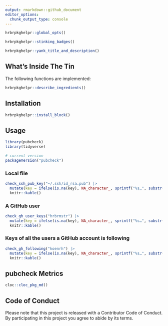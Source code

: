```yaml
---
output: rmarkdown::github_document
editor_options: 
  chunk_output_type: console
---
```

```r
hrbrpkghelpr::global_opts()
```

```r
hrbrpkghelpr::stinking_badges()
```

```r
hrbrpkghelpr::yank_title_and_description()
```

## What's Inside The Tin

The following functions are implemented:

```r
hrbrpkghelpr::describe_ingredients()
```

## Installation

```r
hrbrpkghelpr::install_block()
```

## Usage

```r
library(pubcheck)
library(tidyverse)

# current version
packageVersion("pubcheck")

```

### Local file

```r
check_ssh_pub_key("~/.ssh/id_rsa.pub") |> 
  mutate(key = ifelse(is.na(key), NA_character_, sprintf("%s…", substr(key, 1, 30)))) |> 
  knitr::kable()
```

### A GitHub user

```r
check_gh_user_keys("hrbrmstr") |> 
  mutate(key = ifelse(is.na(key), NA_character_, sprintf("%s…", substr(key, 1, 30)))) |> 
  knitr::kable()
```

### Keys of all the users a GitHub account is following

```r
check_gh_following("koenrh") |> 
  mutate(key = ifelse(is.na(key), NA_character_, sprintf("%s…", substr(key, 1, 30)))) |> 
  knitr::kable()
```

## pubcheck Metrics

```r
cloc::cloc_pkg_md()
```

## Code of Conduct

Please note that this project is released with a Contributor Code of Conduct. 
By participating in this project you agree to abide by its terms.
